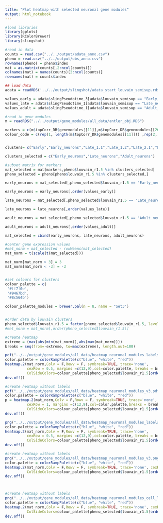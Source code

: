```yaml
---
title: "Plot heatmap with selected neuronal gene modules"
output: html_notebook
---
```


```r
#load libraries
library(gplots)
library(RColorBrewer)
library(slingshot)
```


```r
#read in data
counts = read.csv("../../output/adata_anno.csv")
pheno = read.csv("../../output/obs_anno.csv")
rownames(pheno) = pheno$index
mat = as.matrix(counts[,2:ncol(counts)])
colnames(mat) = names(counts)[2:ncol(counts)]
rownames(mat) = counts$index
```

```r
## load data
adata = readRDS('../../output/slingshot/adata_start_louvain_semisup.rds')
```
```r
values_early = adata$slingPseudotime_3[adata$louvain_semisup == "Early_neurons"]
values_late = adata$slingPseudotime_1[adata$louvain_semisup == "Late_neurons"]
values_adult = adata$slingPseudotime_1[adata$louvain_semisup == "Adult_neurons"]
```


```r
#read in gene modules
m = readRDS("../../output/gene_modules/all_data/antler_obj.RDS")

markers = c(m$topCorr_DR$genemodules[[11]],m$topCorr_DR$genemodules[[26]],m$topCorr_DR$genemodules[[23]],m$topCorr_DR$genemodules[[8]],m$topCorr_DR$genemodules[[47]],m$topCorr_DR$genemodules[[55]],m$topCorr_DR$genemodules[[65]],m$topCorr_DR$genemodules[[48]])
colour_code = c(rep(1, length(m$topCorr_DR$genemodules[[11]])) ,rep(2, length(m$topCorr_DR$genemodules[[26]])), rep(3, length(m$topCorr_DR$genemodules[[23]])) , rep(4, length(m$topCorr_DR$genemodules[[8]])) , rep(5, length(m$topCorr_DR$genemodules[[47]])),rep(6, length(m$topCorr_DR$genemodules[[55]])),rep(7, length(m$topCorr_DR$genemodules[[65]])),rep(8, length(m$topCorr_DR$genemodules[[48]])))


clusters= c("Early","Early_neurons","Late_1.1","Late_1.2","Late_2.1","Late_2.2","Late_2.3","Late_2.4","Late_2.5","Late_2.6","Late_neurons","Adult_neurons","Glia_1","Glia_2")

clusters_selected = c("Early_neurons","Late_neurons","Adult_neurons")

#subset matrix for markers
mat_selected = mat[markers,pheno$louvain_r1.5 %in% clusters_selected]
pheno_selected = pheno[pheno$louvain_r1.5 %in% clusters_selected,]

early_neurons = mat_selected[,pheno_selected$louvain_r1.5 == "Early_neurons"]

early_neurons = early_neurons[,order(values_early)]

late_neurons = mat_selected[,pheno_selected$louvain_r1.5 == "Late_neurons"]

late_neurons = late_neurons[,order(values_late)]

adult_neurons = mat_selected[,pheno_selected$louvain_r1.5 == "Adult_neurons"]

adult_neurons = adult_neurons[,order(values_adult)]

mat_selected = cbind(early_neurons, late_neurons, adult_neurons)

#center gene expression values
#mat_norm = mat_selected - rowMeans(mat_selected)
mat_norm = t(scale(t(mat_selected)))

mat_norm[mat_norm > 3] = 3
mat_norm[mat_norm < -3] = -3


#set colours for clusters
colour_palette = c(
 '#ff7f0e',
 '#9467bd',
 '#8c564b')

colour_palette_modules = brewer.pal(n = 8, name = "Set3")


#order data by louvain clusters
pheno_selected$louvain_r1.5 = factor(pheno_selected$louvain_r1.5, levels = clusters_selected)
#mat_norm = mat_norm[,order(pheno_selected$louvain_r1.5)]

#create heatmap
extreme = (max(abs(min(mat_norm)),abs(max(mat_norm))))
breaks = seq(from=-extreme, to=max(extreme), length.out=100)

pdf("../../output/gene_modules/all_data/heatmap_neuronal_modules_labels_v3.pdf", width = 20, height = 50)
color.palette = colorRampPalette(c("blue", "white", "red"))
heatmap.2(mat_norm,Colv = F,Rowv = F, symbreak=TRUE, trace='none', 
          cexRow = 0.5, margins =c(12,9),col=color.palette, breaks = breaks,
          ColSideColors=colour_palette[pheno_selected$louvain_r1.5[order(pheno_selected$louvain_r1.5)]], RowSideColors = colour_palette_modules[colour_code], labCol = F)
dev.off()

#create heatmap without labels
pdf("../../output/gene_modules/all_data/heatmap_neuronal_modules_v3.pdf", width = 4, height = 4)
color.palette = colorRampPalette(c("blue", "white", "red"))
p = heatmap.2(mat_norm,Colv = F,Rowv = F, symbreak=TRUE, trace='none', 
          cexRow = 1, margins =c(12,9),col=color.palette,breaks = breaks,
          ColSideColors=colour_palette[pheno_selected$louvain_r1.5[order(pheno_selected$louvain_r1.5)]], RowSideColors = colour_palette_modules[colour_code], labCol = F, labRow = F)
dev.off()

png("../../output/gene_modules/all_data/heatmap_neuronal_modules_labels_v3.png", width = 20, height = 50, units = "in", res = 300)
color.palette = colorRampPalette(c("blue", "white", "red"))
heatmap.2(mat_norm,Colv = F,Rowv = F, symbreak=TRUE, trace='none', 
          cexRow = 0.5, margins =c(12,9),col=color.palette, breaks = breaks,
          ColSideColors=colour_palette[pheno_selected$louvain_r1.5[order(pheno_selected$louvain_r1.5)]], RowSideColors = colour_palette_modules[colour_code], labCol = F)
dev.off()

#create heatmap without labels
png("../../output/gene_modules/all_data/heatmap_neuronal_modules_v3.png", width = 5, height = 5, units = "in", res = 300)
color.palette = colorRampPalette(c("blue", "white", "red"))
heatmap.2(mat_norm,Colv = F,Rowv = F, symbreak=TRUE, trace='none', cexRow = 1, margins =c(12,9),col=color.palette,breaks = breaks,
          ColSideColors=colour_palette[pheno_selected$louvain_r1.5[order(pheno_selected$louvain_r1.5)]], RowSideColors = colour_palette_modules[colour_code], labCol = F, labRow = F)
dev.off()



#create heatmap without labels
png("../../output/gene_modules/all_data/heatmap_neuronal_modules_cell_labels_v3.png", width = 50, height = 5.5, units = "in", res = 300)
color.palette = colorRampPalette(c("blue", "white", "red"))
heatmap.2(mat_norm,Colv = F,Rowv = F, symbreak=TRUE, trace='none', cexRow = 1,cexCol = 0.4, margins =c(12,9),col=color.palette,breaks = breaks,
          ColSideColors=colour_palette[pheno_selected$louvain_r1.5[order(pheno_selected$louvain_r1.5)]], RowSideColors = colour_palette_modules[colour_code])
dev.off()

```